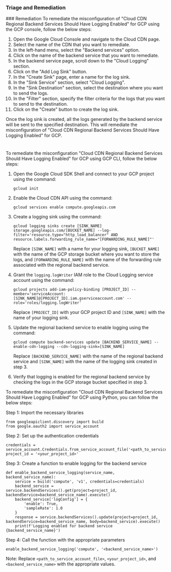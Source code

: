 
### Triage and Remediation
<Tabs>
<Tab title='Remediation'>
### Remediation

<AccordionGroup>
<Accordion title='Using Console' defaultOpen='true'>
To remediate the misconfiguration of "Cloud CDN Regional Backend Services Should Have Logging Enabled" for GCP using the GCP console, follow the below steps:

1. Open the Google Cloud Console and navigate to the Cloud CDN page.
2. Select the name of the CDN that you want to remediate.
3. In the left-hand menu, select the "Backend services" option.
4. Click on the name of the backend service that you want to remediate.
5. In the backend service page, scroll down to the "Cloud Logging" section.
6. Click on the "Add Log Sink" button.
7. In the "Create Sink" page, enter a name for the log sink.
8. In the "Sink Service" section, select "Cloud Logging".
9. In the "Sink Destination" section, select the destination where you want to send the logs.
10. In the "Filter" section, specify the filter criteria for the logs that you want to send to the destination.
11. Click on the "Create" button to create the log sink.

Once the log sink is created, all the logs generated by the backend service will be sent to the specified destination. This will remediate the misconfiguration of "Cloud CDN Regional Backend Services Should Have Logging Enabled" for GCP.

#
</Accordion>

<Accordion title='Using CLI'>
To remediate the misconfiguration "Cloud CDN Regional Backend Services Should Have Logging Enabled" for GCP using GCP CLI, follow the below steps:

1. Open the Google Cloud SDK Shell and connect to your GCP project using the command:

   `gcloud init`

2. Enable the Cloud CDN API using the command:

   `gcloud services enable compute.googleapis.com`

3. Create a logging sink using the command:

   `gcloud logging sinks create [SINK_NAME] storage.googleapis.com/[BUCKET_NAME] --log-filter='resource.type="http_load_balancer" AND resource.labels.forwarding_rule_name="[FORWARDING_RULE_NAME]"'`

   Replace `[SINK_NAME]` with a name for your logging sink, `[BUCKET_NAME]` with the name of the GCP storage bucket where you want to store the logs, and `[FORWARDING_RULE_NAME]` with the name of the forwarding rule associated with the regional backend service.

4. Grant the `logging.logWriter` IAM role to the Cloud Logging service account using the command:

   `gcloud projects add-iam-policy-binding [PROJECT_ID] --member='serviceAccount:[SINK_NAME]@[PROJECT_ID].iam.gserviceaccount.com' --role='roles/logging.logWriter'`

   Replace `[PROJECT_ID]` with your GCP project ID and `[SINK_NAME]` with the name of your logging sink.

5. Update the regional backend service to enable logging using the command:

   `gcloud compute backend-services update [BACKEND_SERVICE_NAME] --enable-cdn-logging --cdn-logging-sink=[SINK_NAME]`

   Replace `[BACKEND_SERVICE_NAME]` with the name of the regional backend service and `[SINK_NAME]` with the name of the logging sink created in step 3.

6. Verify that logging is enabled for the regional backend service by checking the logs in the GCP storage bucket specified in step 3.
</Accordion>

<Accordion title='Using Python'>
To remediate the misconfiguration "Cloud CDN Regional Backend Services Should Have Logging Enabled" for GCP using Python, you can follow the below steps:

Step 1: Import the necessary libraries

```
from googleapiclient.discovery import build
from google.oauth2 import service_account
```

Step 2: Set up the authentication credentials

```
credentials = service_account.Credentials.from_service_account_file('<path_to_service_account_file>')
project_id = '<your_project_id>'
```

Step 3: Create a function to enable logging for the backend service

```
def enable_backend_service_logging(service_name, backend_service_name):
    service = build('compute', 'v1', credentials=credentials)
    backend_service = service.backendServices().get(project=project_id, backendService=backend_service_name).execute()
    backend_service['logConfig'] = {
        'enable': True,
        'sampleRate': 1.0
    }
    response = service.backendServices().update(project=project_id, backendService=backend_service_name, body=backend_service).execute()
    print(f'Logging enabled for backend service {backend_service_name}')
```

Step 4: Call the function with the appropriate parameters

```
enable_backend_service_logging('compute', '<backend_service_name>')
```

Note: Replace `<path_to_service_account_file>`, `<your_project_id>`, and `<backend_service_name>` with the appropriate values.
</Accordion>

</AccordionGroup>
</Tab>
</Tabs>
